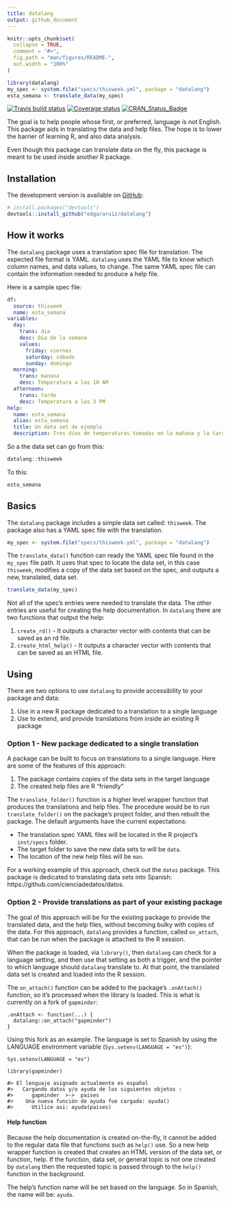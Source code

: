 ```yaml
---
title: datalang
output: github_document
---
```


```r
knitr::opts_chunk$set(
  collapse = TRUE,
  comment = "#>",
  fig.path = "man/figures/README-",
  out.width = "100%"
)

library(datalang)
my_spec <- system.file("specs/thisweek.yml", package = "datalang")
esta_semana <- translate_data(my_spec)


```

[![Travis build status](https://travis-ci.org/edgararuiz/datalang.svg?branch=master)](https://travis-ci.org/edgararuiz/datalang)
[![Coverage status](https://codecov.io/gh/edgararuiz/datalang/branch/master/graph/badge.svg)](https://codecov.io/github/edgararuiz/datalang?branch=master)
[![CRAN\_Status\_Badge](http://www.r-pkg.org/badges/version/datalang)](http://cran.r-project.org/package=datalang)

The goal is to help people whose first, or preferred, language is not English.  This package aids in translating the data and help files.  The hope is to lower the barrier of learning R, and also data analysis.

Even though this package can translate data on the fly, this package is meant to be used inside another R package.

## Installation

The development version is available on [GitHub](https://github.com/):

``` r
# install.packages("devtools")
devtools::install_github("edgararuiz/datalang")
```

## How it works

The `datalang` package uses a translation spec file for translation.  The expected file format is YAML. `datalang` uses the YAML file to know which column names, and data values, to change.  The same YAML spec file can contain the information needed to produce a help file.

Here is a sample spec file:

```yaml
df:
  source: thisweek
  name: esta_semana
variables:
  day:
    trans: dia
    desc: Dia de la semana
    values:
      friday: viernes
      saturday: sábado
      sunday: domingo
  morning:
    trans: manana
    desc: Temperatura a las 10 AM
  afternoon:
    trans: tarde
    desc: Temperatura a las 3 PM
help:
  name: esta_semana
  alias: esta_semana
  title: Un data set de ejemplo
  description: Tres días de temperaturas tomadas en la mañana y la tarde
```

So a the data set can go from this:

```r
datalang::thisweek
```

To this:

```r
esta_semana
```

## Basics

The `datalang` package includes a simple data set called: `thisweek`.  The package also has a YAML spec file with the translation. 

```r
my_spec <- system.file("specs/thisweek.yml", package = "datalang")
```

The `translate_data()` function can ready the YAML spec file found in the `my_spec` file path. It uses that spec to locate the data set, in this case `thisweek`, modifies a copy of the data set based on the spec, and outputs a new, translated, data set. 

```r
translate_data(my_spec)
```

Not all of the spec's entries were needed to translate the data.  The other entries are useful for creating the help documentation.  In `datalang` there are two functions that output the help:

1. `create_rd()` - It outputs a character vector with contents that can be saved as an rd file.
1. `create_html_help()` - It outputs a character vector with contents that can be saved as an HTML file.


## Using

There are two options to use `datalang` to provide accessibility to your package and data:

1. Use in a new R package dedicated to a translation to a single language
1. Use to extend, and provide translations from inside an existing R package

### Option 1 - New package dedicated to a single translation

A package can be built to focus on translations to a single language.  Here are some of the features of this approach:

  1. The package contains copies of the data sets in the target language
  1. The created help files are R "friendly"

The `translate_folder()` function is a higher level wrapper function that produces the translations and help files.  The procedure would be to run `translate_folder()` on the package's project folder, and then rebuilt the package.  The default arguments have the current expectations:

- The translation spec YAML files will be located in the R project's `inst/specs` folder.
- The target folder to save the new data sets to will be `data`.
- The location of the new help files will be `man`.

For a working example of this approach, check out the `datos` package.  This package is dedicated to translating data sets into Spanish: https://github.com/cienciadedatos/datos.

### Option 2 - Provide translations as part of your existing package

The goal of this approach will be for the existing package to provide the translated data, and the help files, without becoming bulky with copies of the data.  For this approach, `datalang` provides a function, called `on_attach`, that can be run when the package is attached to the R session.  

When the package is loaded, via `library()`, then `datalang` can check for a language setting, and then use that setting as both a trigger, and the pointer to which language should `datalang` translate to.  At that point, the translated data set is created and loaded into the R session.

The `on_attach()` function can be added to the package's `.onAttach()` function, so it's processed when the library is loaded.  This is what is currently on a fork of `gapminder`:

```
.onAttach <- function(...) {
  datalang::on_attach("gapminder")
}
```

Using this fork as an example. The language is set to Spanish by using the LANGUAGE environment variable (`Sys.setenv(LANGUAGE = "es")`):

```
Sys.setenv(LANGUAGE = "es")

library(gapminder)

#> El lenguaje asignado actualmente es español  
#>   Cargando datos y/o ayuda de los siguientes objetos : 
#>      gapminder  >->  paises 
#>    Una nueva función de ayuda fue cargada: ayuda() 
#>      Utilice asi: ayuda(paises)
```

#### Help function

Because the help documentation is created on-the-fly, it cannot be added to the regular data file that functions such as `help()` use.  So a new help wrapper function is created that creates an HTML version of the data set, or function, help.  If the function, data set, or general topic is not one created by `datalang` then the requested topic is passed through to the `help()` function in the background.  

The help's function name will be set based on the language.  So in Spanish, the name will be: `ayuda`.  
